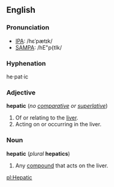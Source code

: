 ==English==
===Pronunciation===
*[[IPA]]: /hɛˈpætɪk/
*[[SAMPA]]: /hE"p{tIk/

===Hyphenation===
he·pat·ic

===Adjective===
'''hepatic''' (''no [[comparative]] or [[superlative]]'')

#Of or relating to the [[liver]].
#Acting on or occurring in the liver.

===Noun===
'''hepatic''' (''plural'' '''hepatics''')

#Any [[compound]] that acts on the liver.

[[pl:Hepatic]]